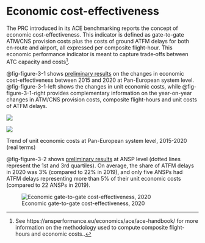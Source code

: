 # Economic cost-effectiveness {#sec-economic}

The PRC introduced in its ACE benchmarking reports the concept of economic cost-effectiveness. This indicator is defined as gate-to-gate ATM/CNS provision costs plus the costs of ground ATFM delays for both en‐route and airport, all expressed per composite flight-hour. This economic performance indicator is meant to capture trade‐offs between ATC capacity and costs[^economic-cost-effectiveness-1].

[^economic-cost-effectiveness-1]: See https://ansperformance.eu/economics/ace/ace-handbook/ for more information on the methodology used to compute composite flight-hours and economic costs..

@fig-figure-3-1 shows [preliminary results]{.underline} on the changes in economic cost-effectiveness between 2015 and 2020 at Pan-European system level. @fig-figure-3-1-left shows the changes in unit economic costs, while @fig-figure-3-1-right provides complementary information on the year-on-year changes in ATM/CNS provision costs, composite flight-hours and unit costs of ATFM delays.

::: {#fig-figure-3-1 layout-ncol="2"}
![](figures/Figure-3-1-Left.png){#fig-figure-3-1-left}

![](figures/Figure-3-1-Right.png){#fig-figure-3-1-right}

Trend of unit economic costs at Pan-European system level, 2015-2020 (real terms)
:::

@fig-figure-3-2 shows [preliminary results]{.underline} at ANSP level (dotted lines represent the 1st and 3rd quartiles). On average, the share of ATFM delays in 2020 was 3% (compared to 22% in 2019), and only five ANSPs had ATFM delays representing more than 5% of their unit economic costs (compared to 22 ANSPs in 2019).

![Economic gate-to-gate cost-effectiveness, 2020](figures/Figure-3-2.png){#fig-figure-3-2}
